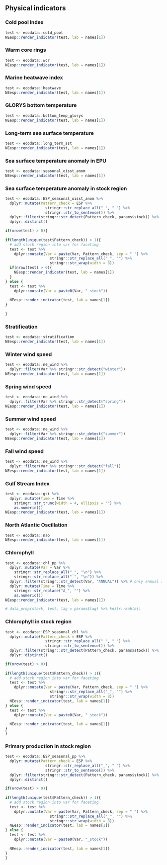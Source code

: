 ## Physical indicators

### Cold pool index
```r
test <- ecodata::cold_pool
NEesp::render_indicator(test, lab = names[1])
```

### Warm core rings
```r
test <- ecodata::wcr
NEesp::render_indicator(test, lab = names[1])
```

### Marine heatwave index
```r
test <- ecodata::heatwave
NEesp::render_indicator(test, lab = names[1])
```

### GLORYS bottom temperature
```r
test <- ecodata::bottom_temp_glorys
NEesp::render_indicator(test, lab = names[1])
```

### Long-term sea surface temperature
```r
test <- ecodata::long_term_sst
NEesp::render_indicator(test, lab = names[1])
```

### Sea surface temperature anomaly in EPU
```r
test <- ecodata::seasonal_oisst_anom
NEesp::render_indicator(test, lab = names[1])
```

### Sea surface temperature anomaly in stock region
```r
test <- ecodata::ESP_seasonal_oisst_anom %>%
  dplyr::mutate(Pattern_check = ESP %>%
                  stringr::str_replace_all("_", " ") %>%
                  stringr::str_to_sentence()) %>%
  dplyr::filter(stringr::str_detect(Pattern_check, params$stock)) %>%
  dplyr::distinct() 

if(nrow(test) > 0){
  
if(length(unique(test$Pattern_check)) > 1){
  # add stock region into var for faceting
  test <- test %>%
    dplyr::mutate(Var = paste(Var, Pattern_check, sep = " ") %>%
                    stringr::str_replace_all("_", "") %>%
                    stringr::str_wrap(width = 8))
  if(nrow(test) > 0){
    NEesp::render_indicator(test, lab = names[1])
  }
} else {
  test <- test %>%
    dplyr::mutate(Var = paste0(Var, "_stock"))
  
  NEesp::render_indicator(test, lab = names[1])
}
  
}
```

### Stratification
```r
test <- ecodata::stratification
NEesp::render_indicator(test, lab = names[1])
```

### Winter wind speed
```r
test <- ecodata::ne_wind %>%
  dplyr::filter(Var %>% stringr::str_detect("winter"))
NEesp::render_indicator(test, lab = names[1])
```

### Spring wind speed
```r
test <- ecodata::ne_wind %>%
  dplyr::filter(Var %>% stringr::str_detect("spring"))
NEesp::render_indicator(test, lab = names[1])
```

### Summer wind speed
```r
test <- ecodata::ne_wind %>%
  dplyr::filter(Var %>% stringr::str_detect("summer"))
NEesp::render_indicator(test, lab = names[1])
```

### Fall wind speed
```r
test <- ecodata::ne_wind %>%
  dplyr::filter(Var %>% stringr::str_detect("fall"))
NEesp::render_indicator(test, lab = names[1])
```

### Gulf Stream Index
```r
test <- ecodata::gsi %>%
  dplyr::mutate(Time = Time %>%
    stringr::str_trunc(width = 4, ellipsis = "") %>%
    as.numeric())
NEesp::render_indicator(test, lab = names[1])
```

### North Atlantic Oscillation
```r
test <- ecodata::nao
NEesp::render_indicator(test, lab = names[1])
```

### Chlorophyll
```r
test <- ecodata::chl_pp %>%
  dplyr::mutate(Var = Var %>%
    stringr::str_replace_all("_", "\n") %>%
    stringr::str_replace_all(" ", "\n")) %>%
  dplyr::filter(stringr::str_detect(Var, "ANNUAL")) %>% # only annual indices
  dplyr::mutate(Time = Time %>%
    stringr::str_replace("A_", "") %>%
    as.numeric())
NEesp::render_indicator(test, lab = names[1])

# data_prep(stock, test, lag = params$lag) %>% knitr::kable()
```

### Chlorophyll in stock region
```r
test <- ecodata::ESP_seasonal_chl %>%
  dplyr::mutate(Pattern_check = ESP %>%
                  stringr::str_replace_all("_", " ") %>%
                  stringr::str_to_sentence()) %>%
  dplyr::filter(stringr::str_detect(Pattern_check, params$stock)) %>%
  dplyr::distinct() 

if(nrow(test) > 0){
  
if(length(unique(test$Pattern_check)) > 1){
  # add stock region into var for faceting
  test <- test %>%
    dplyr::mutate(Var = paste(Var, Pattern_check, sep = " ") %>%
                    stringr::str_replace_all("_", "") %>%
                    stringr::str_wrap(width = 8))
  NEesp::render_indicator(test, lab = names[1])
} else {
  test <- test %>%
    dplyr::mutate(Var = paste0(Var, "_stock"))
  
  NEesp::render_indicator(test, lab = names[1])
}
}
```

### Primary production in stock region
```r
test <- ecodata::ESP_seasonal_pp %>%
  dplyr::mutate(Pattern_check = ESP %>%
                  stringr::str_replace_all("_", " ") %>%
                  stringr::str_to_sentence()) %>%
  dplyr::filter(stringr::str_detect(Pattern_check, params$stock)) %>%
  dplyr::distinct() 

if(nrow(test) > 0){
  
if(length(unique(test$Pattern_check)) > 1){
  # add stock region into var for faceting
  test <- test %>%
    dplyr::mutate(Var = paste(Var, Pattern_check, sep = " ") %>%
                    stringr::str_replace_all("_", "") %>%
                    stringr::str_wrap(width = 8))
  NEesp::render_indicator(test, lab = names[1])
} else {
  test <- test %>%
    dplyr::mutate(Var = paste0(Var, "_stock"))
  
  NEesp::render_indicator(test, lab = names[1])
}
}
```